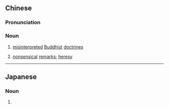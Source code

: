 {{also|野狐禅}}
==Chinese==
{{zh-forms|s=野狐禅}}

===Pronunciation===
{{zh-pron
|m=yěhúchán
|c=je5 wu4 sim4
|cat=n
}}

===Noun===
{{zh-noun}}

# {{lb|zh|Buddhism}} [[misinterpreted]] [[Buddhist]] [[doctrines]]
# {{lb|zh|figurative}} [[nonsensical]] [[remarks]]; [[heresy]]

----

==Japanese==
{{ja-kanjitab|や|こ|ぜん|yomi=o}}

===Noun===
{{ja-noun|shin=野狐禅|やこぜん}}

# {{kyujitai spelling of|野狐禅}}